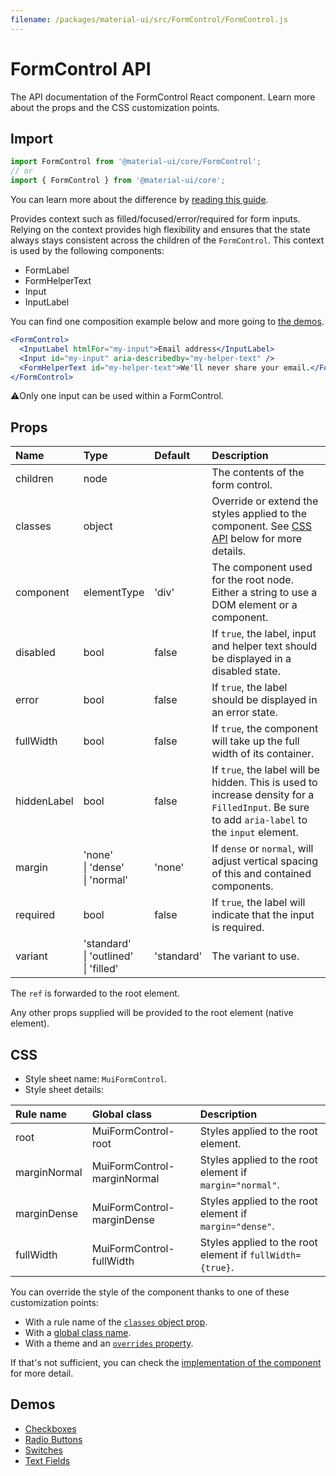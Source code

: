 ```yaml
---
filename: /packages/material-ui/src/FormControl/FormControl.js
---
```



<!--- This documentation is automatically generated, do not try to edit it. -->

# FormControl API

<p className="description">The API documentation of the FormControl React component. Learn more about the props and the CSS customization points.</p>

## Import

```js
import FormControl from '@material-ui/core/FormControl';
// or
import { FormControl } from '@material-ui/core';
```

You can learn more about the difference by [reading this guide](/guides/minimizing-bundle-size/).

Provides context such as filled/focused/error/required for form inputs.
Relying on the context provides high flexibility and ensures that the state always stays
consistent across the children of the `FormControl`.
This context is used by the following components:

 - FormLabel
 - FormHelperText
 - Input
 - InputLabel

You can find one composition example below and more going to [the demos](/components/text-fields/#components).

```jsx
<FormControl>
  <InputLabel htmlFor="my-input">Email address</InputLabel>
  <Input id="my-input" aria-describedby="my-helper-text" />
  <FormHelperText id="my-helper-text">We'll never share your email.</FormHelperText>
</FormControl>
```

⚠️Only one input can be used within a FormControl.

## Props

| Name | Type | Default | Description |
|:-----|:-----|:--------|:------------|
| <span className="prop-name">children</span> | <span className="prop-type">node</span> |  | The contents of the form control. |
| <span className="prop-name">classes</span> | <span className="prop-type">object</span> |  | Override or extend the styles applied to the component. See [CSS API](#css) below for more details. |
| <span className="prop-name">component</span> | <span className="prop-type">elementType</span> | <span className="prop-default">'div'</span> | The component used for the root node. Either a string to use a DOM element or a component. |
| <span className="prop-name">disabled</span> | <span className="prop-type">bool</span> | <span className="prop-default">false</span> | If `true`, the label, input and helper text should be displayed in a disabled state. |
| <span className="prop-name">error</span> | <span className="prop-type">bool</span> | <span className="prop-default">false</span> | If `true`, the label should be displayed in an error state. |
| <span className="prop-name">fullWidth</span> | <span className="prop-type">bool</span> | <span className="prop-default">false</span> | If `true`, the component will take up the full width of its container. |
| <span className="prop-name">hiddenLabel</span> | <span className="prop-type">bool</span> | <span className="prop-default">false</span> | If `true`, the label will be hidden. This is used to increase density for a `FilledInput`. Be sure to add `aria-label` to the `input` element. |
| <span className="prop-name">margin</span> | <span className="prop-type">'none'<br />&#124;&nbsp;'dense'<br />&#124;&nbsp;'normal'</span> | <span className="prop-default">'none'</span> | If `dense` or `normal`, will adjust vertical spacing of this and contained components. |
| <span className="prop-name">required</span> | <span className="prop-type">bool</span> | <span className="prop-default">false</span> | If `true`, the label will indicate that the input is required. |
| <span className="prop-name">variant</span> | <span className="prop-type">'standard'<br />&#124;&nbsp;'outlined'<br />&#124;&nbsp;'filled'</span> | <span className="prop-default">'standard'</span> | The variant to use. |

The `ref` is forwarded to the root element.

Any other props supplied will be provided to the root element (native element).

## CSS

- Style sheet name: `MuiFormControl`.
- Style sheet details:

| Rule name | Global class | Description |
|:-----|:-------------|:------------|
| <span className="prop-name">root</span> | <span className="prop-name">MuiFormControl-root</span> | Styles applied to the root element.
| <span className="prop-name">marginNormal</span> | <span className="prop-name">MuiFormControl-marginNormal</span> | Styles applied to the root element if `margin="normal"`.
| <span className="prop-name">marginDense</span> | <span className="prop-name">MuiFormControl-marginDense</span> | Styles applied to the root element if `margin="dense"`.
| <span className="prop-name">fullWidth</span> | <span className="prop-name">MuiFormControl-fullWidth</span> | Styles applied to the root element if `fullWidth={true}`.

You can override the style of the component thanks to one of these customization points:

- With a rule name of the [`classes` object prop](/customization/components/#overriding-styles-with-classes).
- With a [global class name](/customization/components/#overriding-styles-with-global-class-names).
- With a theme and an [`overrides` property](/customization/globals/#css).

If that's not sufficient, you can check the [implementation of the component](https://github.com/mui-org/material-ui/blob/master/packages/material-ui/src/FormControl/FormControl.js) for more detail.

## Demos

- [Checkboxes](/components/checkboxes/)
- [Radio Buttons](/components/radio-buttons/)
- [Switches](/components/switches/)
- [Text Fields](/components/text-fields/)

